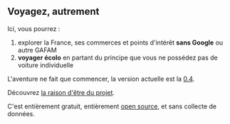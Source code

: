 ## Voyagez, autrement

Ici, vous pourrez :

1. explorer la France, ses commerces et points d'intérêt **sans&nbsp;Google** ou autre GAFAM
2. **voyager écolo** en partant du principe que vous ne possédez pas de voiture individuelle

L'aventure ne fait que commencer, la version actuelle est la [0.4](/blog/voyage-v0.4).

Découvrez [la raison d'être du projet](/blog/un-beau-voyage).

C'est entièrement gratuit, entièrement [open source](https://github.com/laem/futureco), et sans collecte de données.
